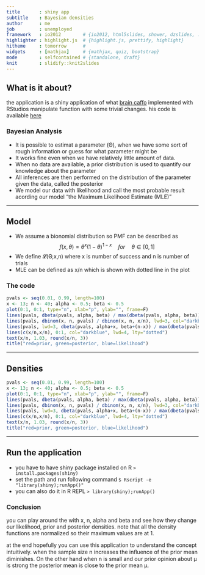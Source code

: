 ```yaml
---
title       : shiny app
subtitle    : Bayesian densities
author      : me
job         : unemployed
framework   : io2012        # {io2012, html5slides, shower, dzslides, ...}
highlighter : highlight.js  # {highlight.js, prettify, highlight}
hitheme     : tomorrow      #
widgets     : [mathjax]     # {mathjax, quiz, bootstrap}
mode        : selfcontained # {standalone, draft}
knit        : slidify::knit2slides
---
```


## What is it about?
  the application is a shiny application of what [brain caffo](https://github.com/bcaffo/) implemented with RStudios manipulate function with some trivial changes. his code is available [here](https://datasciencespecialization.github.io/courses/06_StatisticalInference/02_05_Bayes/index.html#9)

### Bayesian Analysis
  - It is possible to estimat a parameter (Θ), when we have some sort of rough information or guess for what parameter might be
  - It works fine even when we have relatively little amount of data.
  - When no data are available, a prior distribution is used to quantify our knowledge about the parameter
  - All inferences are then performed on the distribution of the parameter given the data, called the posterior
  - We model our data with likelihood and call the most probable result acording our model "the Maximum Likelihood Estimate (MLE)"

---


## Model
  * We assume a bionomial distribution so PMF can be described as
  $$f(x,\theta) = \theta^x (1-\theta)^{1-x} \quad for \quad \theta \in[0,1]$$
  * We define 𝓛(Θ,x,n) where x is number of success and n is number of trials
  * MLE can be defined as x/n which is shown with dotted line in the plot

### The code
```r
pvals <- seq(0.01, 0.99, length=100)
x <- 13; n <- 40; alpha <- 0.5; beta <- 0.5
plot(0:1, 0:1, type="n", xlab="p", ylab="", frame=F)
lines(pvals, dbeta(pvals, alpha, beta) / max(dbeta(pvals, alpha, beta)), lwd=3, col="darkred")
lines(pvals, dbinom(x, n, pvals) / dbinom(x, n, x/n), lwd=3, col="darkblue")
lines(pvals, lwd=3, dbeta(pvals, alpha+x, beta+(n-x)) / max(dbeta(pvals, alpha+x, beta+(n-x))), col="darkgreen")
lines(c(x/n,x/n), 0:1, col="darkblue", lwd=4, lty="dotted")
text(x/n, 1.03, round(x/n, 3))
title("red=prior, green=posterior, blue=likelihood")
```

---

## Densities
```r
pvals <- seq(0.01, 0.99, length=100)
x <- 13; n <- 40; alpha <- 0.5; beta <- 0.5
plot(0:1, 0:1, type="n", xlab="p", ylab="", frame=F)
lines(pvals, dbeta(pvals, alpha, beta) / max(dbeta(pvals, alpha, beta)), lwd=3, col="darkred")
lines(pvals, dbinom(x, n, pvals) / dbinom(x, n, x/n), lwd=3, col="darkblue")
lines(pvals, lwd=3, dbeta(pvals, alpha+x, beta+(n-x)) / max(dbeta(pvals, alpha+x, beta+(n-x))), col="darkgreen")
lines(c(x/n,x/n), 0:1, col="darkblue", lwd=4, lty="dotted")
text(x/n, 1.03, round(x/n, 3))
title("red=prior, green=posterior, blue=likelihood")
```

---

## Run the application
  * you have to have shiny package installed on R  `> install.packages(shiny)`
  * set the path and run following command  `$ Rscript -e "library(shiny);runApp()"`
  * you can also do it in R REPL  `> library(shiny);runApp()`


### Conclusion
you can play around the with x, n, alpha and beta and see how they change our likelihood, prior and posterior densities. note that all the density functions are normalized so their maximum values are at 1.

at the end hopefully you can use this application to understand the concept intuitively. when the sample size n increases the inﬂuence of the prior mean diminishes. On the other hand when n is small and our prior opinion about µ is strong the posterior mean is close to the prior mean µ.
